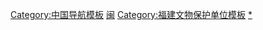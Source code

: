 {{Navbox
|name = 福建全国重点文物保护单位
|title = [[福建全国重点文物保护单位列表|福建省境内的全国重点文物保护单位]]
|titlestyle =
|image =
|style = text-align:left;
|groupstyle = text-align:center;
|state = {{{state<includeonly>|collapsed</includeonly>}}}
|above =

| listclass = hlist
|group1 = [[福州市]]
|list1 = 
* [[华林寺|华林寺大殿]]
* [[林则徐墓]]
* [[瑞岩弥勒造像]]
* [[马江海战炮台]]、[[马江海战烈士墓|烈士墓]]及[[昭忠祠 (马尾)|昭忠祠]]
* [[昙石山遗址]]
* [[陈太尉宫]]
* [[崇妙保圣坚牢塔]]
* [[鼓山摩崖石刻]]
* [[船政學堂|福建船政建筑]]
* [[名山室]]
* [[圣寿宝塔]]
* [[三坊七巷和朱紫坊建筑群]]
* [[福州文庙]]
* [[栖云洞造像]]
* [[显应宫泥塑]]
* [[灵济宫碑]]
* [[严复故居]]和[[严复墓|墓]]
* [[海坛海峡水下遗址]]
* [[龙江桥]]
* [[罗星塔]]
* [[九头马民居]]
* [[乌石山摩崖刻石|乌石山]]、[[于山|于山摩崖石刻及造像]]
* [[亭江炮台]]
* [[林则徐宅]]与[[林文忠公祠|祠]]
* [[福州戍守台湾将士墓群|福建戍守台湾将士墓群]]
* [[壳丘头遗址|壳丘头遗址群]]
* [[永泰庄寨建筑群]]

|group2 = [[厦门市]]
|list2 = 
* [[陈嘉庚墓]]
* [[青、白礁慈济宫]]
* [[胡里山炮台]]
* [[陈化成墓]]
* [[鼓浪屿近代建筑群]]
* [[集美学村和厦门大学早期建筑]]
* [[厦门破狱斗争旧址]]

|group3 = [[泉州市]]
|list3 = 
* [[安平桥]]
* [[清净寺]]
* [[开元寺 (泉州市)|开元寺]]
* [[郑成功墓]]
* [[崇武所城|崇武城墙]]
* [[洛陽橋|洛阳桥]]
* [[泉州天后宫]]
* [[清源山石造像]]
* [[九日山摩崖石刻]]
* [[屈斗宫德化窑遗址]]
* [[灵山伊斯兰教圣墓|伊斯兰教圣墓]]
* [[草庵|草庵石刻]]
* [[蔡氏古民居建筑群]]
* [[泉州府文庙]]
* [[磁灶窑址]]
* [[德济门遗址]]
* [[泉州港古建筑]]
* [[陈埭丁氏宗祠]]
* [[安溪文庙]]
* [[施琅宅、祠和墓]]
* [[庵山沙丘遗址]]
* [[五塔岩石塔]]
* [[惠安青山宫]]
* [[安海龙山寺]]
* [[清水岩寺]]
* [[亭店杨氏民居]]
* [[南安林氏民居]]
* [[南安中宪第]]
* [[李光地宅和祠]]
* [[西资寺石佛|西资寺石佛造像]]
* [[南天寺石佛和摩崖刻石|南天寺石佛造像和摩崖石刻]]
* [[苦寨坑窑遗址]]
* [[百崎郭氏墓群]]
* [[崇福寺应庚塔]]
* [[安溪土楼]]
* [[泉港土坑村古建筑群]]
* [[坂埔古厝]]
* [[永春文庙]]
* [[南安桃源宫陀罗尼经幢]]
* [[魁星岩摩崖造像]]
* [[观山李氏民居]]
* [[安礼逊图书楼]]
* [[永春福兴堂]]
* [[景胜别墅]]

|group4 = [[漳州市]]
|list4 = 
* [[东山关帝庙]]
* [[漳州石牌坊]]
* [[福建土楼]]
* [[漳州府文庙|漳州府文庙大成殿]]
* [[江东桥]]
* [[赵家堡]]—[[诒安堡]]
* [[南胜窑址]]
* [[南山宫]]
* [[漳州林氏宗祠]]
* [[漳浦文庙|漳浦文庙大成殿]]
* [[德远堂]]
* [[林氏义庄]]
* [[天一总局旧址]]
* [[中国工农红军东路军领导机关旧址]]
* [[莲花池山遗址]]
* [[陈政墓]]和[[陈元光墓]]
* [[镇海卫城墙|镇海卫城址]]
* [[平和城隍庙]]
* [[蓝廷珍府第]]
* [[仙字潭摩崖刻石|仙字潭摩崖石刻]]
* [[五更寮炼铁高炉|五更寮土高炉群]]
* [[东山戍守台湾将士墓群|福建戍守台湾将士墓群]]
* [[东溪窑遗址]]
* [[黄道周讲学处]]
* [[东美曾氏番仔楼]]
* [[歪嘴寨闽粤边区乌山游击队指挥部旧址]]

|group5 = [[南平市]]
|list5 = 
* [[城村汉城遗址]]
* [[建窑|建窑遗址]]
* [[北苑御焙遗址]]
* [[武夷山崖墓群]]
* [[朱熹墓]]
* [[宝严寺大殿]]
* [[建瓯东岳庙]]
* [[宝山寺大殿]]
* [[池湖遗址]]
* [[猫耳山遗址]]
* [[浦城土墩墓群]]
* [[云峰寺 (浦城)|云峰寺大殿]]
* [[建瓯文庙]]
* [[武夷山闽赣古驿道]]
* [[建瓯值庆桥]]
* [[张山头红军墓群]]

|group6 = [[三明市]]
|list6 = 
* [[泰宁尚书第建筑群]]
* [[万寿岩遗址]]
* [[安贞堡]]
* [[正顺庙]]
* [[建宁红一方面军领导机关旧址]]
* [[南山遗址]]
* [[中村窑遗址]]
* [[大田土堡|大田土堡群]]
* [[玉井坊郑氏大厝]]
* [[永安抗战旧址群]] 
* [[岩仔洞遗址]]
* [[水美土堡群]]

|group7 = [[龙岩市]]
|list7 = 
* [[古田会议会址]]
* [[长汀革命旧址]]
* [[四堡书坊建筑]]
* [[培田村|培田村古建筑群]]
* [[西陂天后宫]]
* [[福建土楼]]
* [[奇和洞遗址]]
* [[汀州城墙]]
* [[官田李氏大宗祠]]
* [[临江楼]]
* [[闽西工农银行旧址]]
* [[才溪乡调查会址和光荣亭|毛泽东才溪乡调查旧址群]]
* [[红九军长征出发地]]
* [[芷溪宗祠建筑]]
* [[采陔公祠]]
* [[中央红色交通线旧址]]<sup>注1</sup>

|group8 = [[莆田市]]
|list8 = 
* [[木兰陂]]
* [[释迦文佛塔]]
* [[元妙观 (莆田)|元妙观三清殿]]
* [[天中万寿塔]]
* [[镇海堤]]
* [[无尘塔]]
* [[湄洲妈祖祖庙|妈祖庙]]
* [[平海天后宫]]
* [[宁海桥]]
* [[龙华双塔]]
* [[仙游文庙]]
* [[荔城报恩寺塔]]

|group9 = [[宁德市]]
|list9 = 
* [[闽东北廊桥]]
* [[狮峰寺]]
* [[观音亭寨]]
* [[林公忠平王祖殿]]
* [[古田临水宫]]
* [[漈下建筑群]]
* [[凤岐吴氏大宅]]
* [[秦屿戍守台湾将士墓群|福建戍守台湾将士墓群]]
* [[宝丰银矿遗址]]
* [[白鹤岭福温古道]]
* [[福安黄氏祠堂]]
* [[霍童灌溉工程]]

|belowstyle= text-align: left
|below = 
注1：'''中央红色交通线旧址'''由龙岩市和[[广东省]][[汕头市]]共享<br />
参见：'''[[福建省文物保护单位]]'''{{中华人民共和国各省级行政区模板索引|全国重点文物保护单位|仅内地=yes|仅省名=yes}}
}}<noinclude>

[[Category:中国导航模板]]
[[Category:全国重点文物保护单位模板|闽]]
[[Category:福建文物保护单位模板]]
[[Category:福建全国重点文物保护单位|*]]
</noinclude>